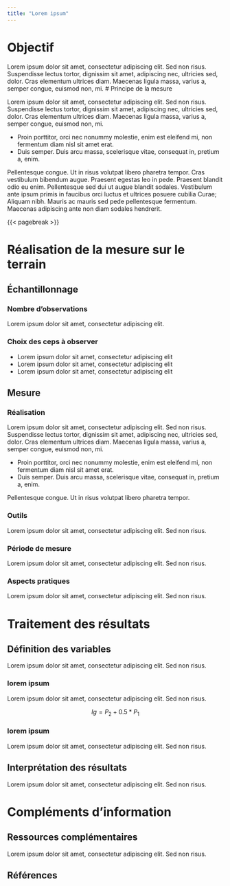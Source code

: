 ```yaml
---
title: "Lorem ipsum"
---
```


# Objectif

Lorem ipsum dolor sit amet, consectetur adipiscing elit. Sed non risus. Suspendisse lectus tortor, dignissim sit amet, adipiscing nec, ultricies sed, dolor. Cras elementum ultrices diam. Maecenas ligula massa, varius a, semper congue, euismod non, mi. 
# Principe de la mesure

Lorem ipsum dolor sit amet, consectetur adipiscing elit. Sed non risus. Suspendisse lectus tortor, dignissim sit amet, adipiscing nec, ultricies sed, dolor. Cras elementum ultrices diam. Maecenas ligula massa, varius a, semper congue, euismod non, mi. 

- Proin porttitor, orci nec nonummy molestie, enim est eleifend mi, non fermentum diam nisl sit amet erat. 
- Duis semper. Duis arcu massa, scelerisque vitae, consequat in, pretium a, enim. 

Pellentesque congue. Ut in risus volutpat libero pharetra tempor. Cras vestibulum bibendum augue. Praesent egestas leo in pede. Praesent blandit odio eu enim. Pellentesque sed dui ut augue blandit sodales. Vestibulum ante ipsum primis in faucibus orci luctus et ultrices posuere cubilia Curae; Aliquam nibh. Mauris ac mauris sed pede pellentesque fermentum. Maecenas adipiscing ante non diam sodales hendrerit.

{{< pagebreak >}}

# Réalisation de la mesure sur le terrain

## Échantillonnage

### Nombre d'observations

Lorem ipsum dolor sit amet, consectetur adipiscing elit.

### Choix des ceps à observer

-   Lorem ipsum dolor sit amet, consectetur adipiscing elit
-   Lorem ipsum dolor sit amet, consectetur adipiscing elit
-   Lorem ipsum dolor sit amet, consectetur adipiscing elit

## Mesure

### Réalisation

Lorem ipsum dolor sit amet, consectetur adipiscing elit. Sed non risus. Suspendisse lectus tortor, dignissim sit amet, adipiscing nec, ultricies sed, dolor. Cras elementum ultrices diam. Maecenas ligula massa, varius a, semper congue, euismod non, mi. 

- Proin porttitor, orci nec nonummy molestie, enim est eleifend mi, non fermentum diam nisl sit amet erat. 
- Duis semper. Duis arcu massa, scelerisque vitae, consequat in, pretium a, enim. 

Pellentesque congue. Ut in risus volutpat libero pharetra tempor. 

### Outils

Lorem ipsum dolor sit amet, consectetur adipiscing elit. Sed non risus.

### Période de mesure

Lorem ipsum dolor sit amet, consectetur adipiscing elit. Sed non risus.

### Aspects pratiques

Lorem ipsum dolor sit amet, consectetur adipiscing elit. Sed non risus.

# Traitement des résultats

## Définition des variables

Lorem ipsum dolor sit amet, consectetur adipiscing elit. Sed non risus.

### lorem ipsum

Lorem ipsum dolor sit amet, consectetur adipiscing elit. Sed non risus.

$$ Ig = P_2 + 0.5*P_1 $$


### lorem ipsum

Lorem ipsum dolor sit amet, consectetur adipiscing elit. Sed non risus.

## Interprétation des résultats

Lorem ipsum dolor sit amet, consectetur adipiscing elit. Sed non risus.

# Compléments d'information

## Ressources complémentaires

Lorem ipsum dolor sit amet, consectetur adipiscing elit. Sed non risus.

## Références
